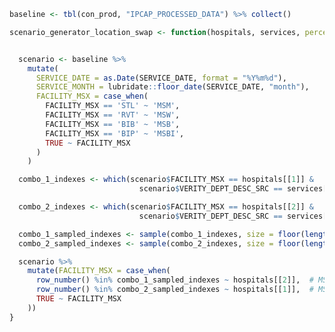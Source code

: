 ```r

baseline <- tbl(con_prod, "IPCAP_PROCESSED_DATA") %>% collect()

scenario_generator_location_swap <- function(hospitals, services, percentage = 0.9) {


  scenario <- baseline %>%
    mutate(
      SERVICE_DATE = as.Date(SERVICE_DATE, format = "%Y%m%d"),
      SERVICE_MONTH = lubridate::floor_date(SERVICE_DATE, "month"),
      FACILITY_MSX = case_when(
        FACILITY_MSX == 'STL' ~ 'MSM',
        FACILITY_MSX == 'RVT' ~ 'MSW',
        FACILITY_MSX == 'BIB' ~ 'MSB',
        FACILITY_MSX == 'BIP' ~ 'MSBI',
        TRUE ~ FACILITY_MSX
      )
    )

  combo_1_indexes <- which(scenario$FACILITY_MSX == hospitals[[1]] &
                             scenario$VERITY_DEPT_DESC_SRC == services[[2]])

  combo_2_indexes <- which(scenario$FACILITY_MSX == hospitals[[2]] &
                             scenario$VERITY_DEPT_DESC_SRC == services[[1]])

  combo_1_sampled_indexes <- sample(combo_1_indexes, size = floor(length(combo_1_indexes) * percentage))
  combo_2_sampled_indexes <- sample(combo_2_indexes, size = floor(length(combo_2_indexes) * percentage))

  scenario %>%
    mutate(FACILITY_MSX = case_when(
      row_number() %in% combo_1_sampled_indexes ~ hospitals[[2]],  # MSM → MSH
      row_number() %in% combo_2_sampled_indexes ~ hospitals[[1]],  # MSH → MSM
      TRUE ~ FACILITY_MSX
    ))
}



```